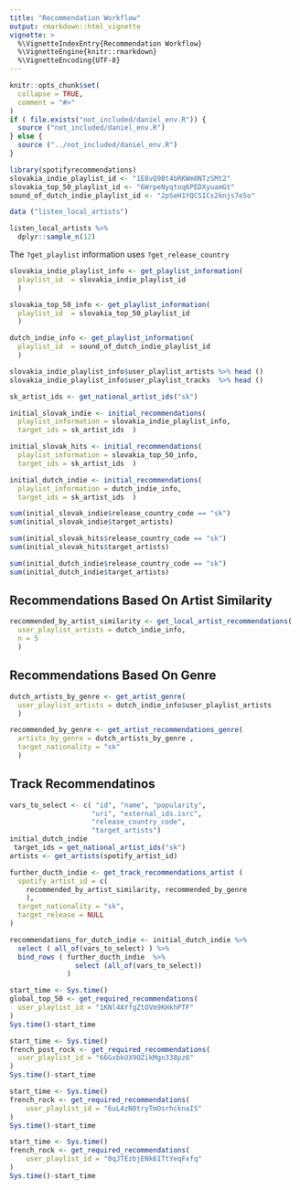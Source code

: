 ```yaml
---
title: "Recommendation Workflow"
output: rmarkdown::html_vignette
vignette: >
  %\VignetteIndexEntry{Recommendation Workflow}
  %\VignetteEngine{knitr::rmarkdown}
  %\VignetteEncoding{UTF-8}
---
```


```r
knitr::opts_chunk$set(
  collapse = TRUE,
  comment = "#>"
)
if ( file.exists("not_included/daniel_env.R")) {
  source ("not_included/daniel_env.R")
} else {
  source ("../not_included/daniel_env.R")
}

```

```r
library(spotifyrecommendations)
slovakia_indie_playlist_id <- "1E8vQ9Bt4bRKWm0NTzSMt2"
slovakia_top_50_playlist_id <- "6WrpeNyqtoq6PEDXyuamGt"
sound_of_dutch_indie_playlist_id <- "2pSeH1YQCSICs2knjs7e5o"
```


```r
data ("listen_local_artists")

listen_local_artists %>%
  dplyr::sample_n(12)
```

The `?get_playlist` information uses `?get_release_country`

```r

slovakia_indie_playlist_info <- get_playlist_information(
  playlist_id  = slovakia_indie_playlist_id
  )

slovakia_top_50_info <- get_playlist_information(
  playlist_id  = slovakia_top_50_playlist_id
  )

dutch_indie_info <- get_playlist_information(
  playlist_id  = sound_of_dutch_indie_playlist_id
  )

slovakia_indie_playlist_info$user_playlist_artists %>% head ()
slovakia_indie_playlist_info$user_playlist_tracks  %>% head ()
```


```r

sk_artist_ids <- get_national_artist_ids("sk")

initial_slovak_indie <- initial_recommendations(
  playlist_information = slovakia_indie_playlist_info, 
  target_ids = sk_artist_ids  )

initial_slovak_hits <- initial_recommendations(
  playlist_information = slovakia_top_50_info, 
  target_ids = sk_artist_ids  )

initial_dutch_indie <- initial_recommendations(
  playlist_information = dutch_indie_info, 
  target_ids = sk_artist_ids  )


```


```r
sum(initial_slovak_indie$release_country_code == "sk")
sum(initial_slovak_indie$target_artists)
```



```r
sum(initial_slovak_hits$release_country_code == "sk")
sum(initial_slovak_hits$target_artists)
```



```r
sum(initial_dutch_indie$release_country_code == "sk")
sum(initial_dutch_indie$target_artists)
```

## Recommendations Based On Artist Similarity

```r
recommended_by_artist_similarity <- get_local_artist_recommendations(
  user_playlist_artists = dutch_indie_info, 
  n = 5
  )
```

## Recommendations Based On Genre

```r

dutch_artists_by_genre <- get_artist_genre(
  user_playlist_artists = dutch_indie_info$user_playlist_artists
  )

recommended_by_genre <- get_artist_recommendations_genre(
  artists_by_genre = dutch_artists_by_genre , 
  target_nationality = "sk"
  )
```


## Track Recommendatinos

```r
vars_to_select <- c( "id", "name", "popularity", 
                    "uri", "external_ids.isrc",
                    "release_country_code", 
                    "target_artists")
initial_dutch_indie
 target_ids = get_national_artist_ids("sk")
artists <- get_artists(spotify_artist_id)

further_ducth_indie <- get_track_recommendations_artist (
  spotify_artist_id = c(
    recommended_by_artist_similarity, recommended_by_genre
    ), 
  target_nationality = "sk", 
  target_release = NULL
)

recommendations_for_dutch_indie <- initial_dutch_indie %>%
  select ( all_of(vars_to_select) ) %>% 
  bind_rows ( further_ducth_indie  %>%
                select (all_of(vars_to_select))
              )
```


```r
start_time <- Sys.time()
global_top_50 <- get_required_recommendations(
  user_playlist_id = "1KNl4AYfgZtOVm9KHkhPTF"
)
Sys.time()-start_time
```


```r
start_time <- Sys.time()
french_post_rock <- get_required_recommendations(
  user_playlist_id = "66GxbkUX9OZikMgn338pz6"
)
Sys.time()-start_time
```

```r
start_time <- Sys.time()
french_rock <- get_required_recommendations(
    user_playlist_id = "6uL4zN0tryTmOsrhcknaIS"
)
Sys.time()-start_time
```


```r
start_time <- Sys.time()
french_rock <- get_required_recommendations(
    user_playlist_id = "0qJTEzbjENk61TtYeqFxfq"
)
Sys.time()-start_time
```
